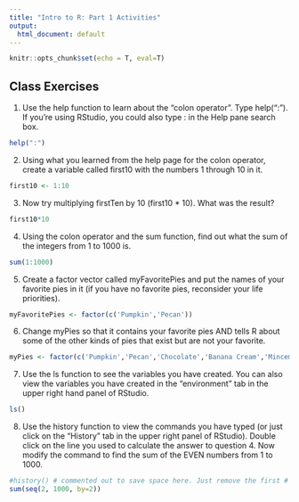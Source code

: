 ```yaml
---
title: "Intro to R: Part 1 Activities"
output:
  html_document: default
---
```


```r
knitr::opts_chunk$set(echo = T, eval=T)
```

## Class Exercises

1.  Use the help function to learn about the “colon operator”.  Type help(“:”).  If you’re using RStudio, you could also type : in the Help pane search box.
```r
help(":")
```


2.  Using what you learned from the help page for the colon operator, create a variable called first10 with the numbers 1 through 10 in it.
```r
first10 <- 1:10
```


3.  Now try multiplying firstTen by 10 (first10 * 10).  What was the result?
```r
first10*10
```


4.  Using the colon operator and the sum function, find out what the sum of the integers from 1 to 1000 is.  
```r
sum(1:1000)
```


5.  Create a factor vector called myFavoritePies and put the names of your favorite pies in it (if you have no favorite pies, reconsider your life priorities).
```r
myFavoritePies <- factor(c('Pumpkin','Pecan'))
```


6.  Change myPies so that it contains your favorite pies AND tells R about some of the other kinds of pies that exist but are not your favorite.
```r
myPies <- factor(c('Pumpkin','Pecan','Chocolate','Banana Cream','Mincemeat'))
```


7.  Use the ls function to see the variables you have created.  You can also view the variables you have created in the “environment” tab in the upper right hand panel of RStudio.
```r
ls()
```

8.  Use the history function to view the commands you have typed (or just click on the “History” tab in the upper right panel of RStudio).  Double click on the line you used to calculate the answer to question 4.  Now modify the command to find the sum of the EVEN numbers from 1 to 1000.
```r
#history() # commented out to save space here. Just remove the first # to run
sum(seq(2, 1000, by=2))
```

